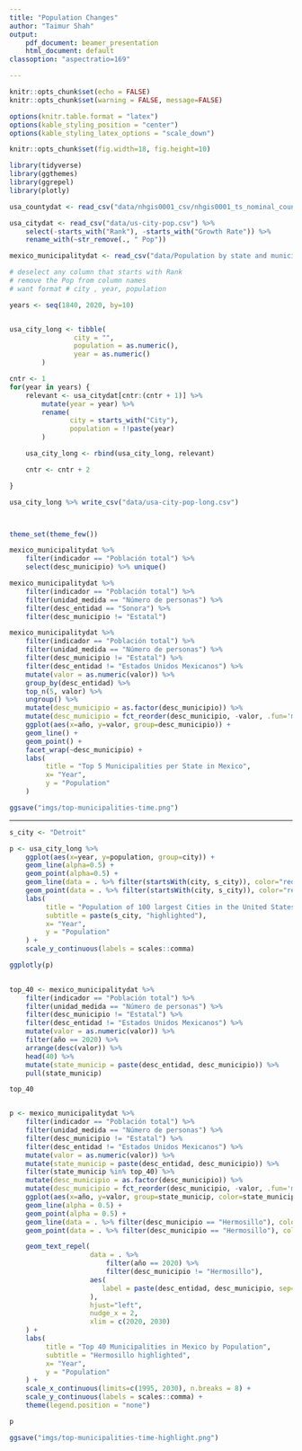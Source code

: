```yaml
---
title: "Population Changes"
author: "Taimur Shah"
output:
    pdf_document: beamer_presentation 
    html_document: default
classoption: "aspectratio=169"

---
```


```r

knitr::opts_chunk$set(echo = FALSE)
knitr::opts_chunk$set(warning = FALSE, message=FALSE)

options(knitr.table.format = "latex")
options(kable_styling_position = "center")
options(kable_styling_latex_options = "scale_down")

knitr::opts_chunk$set(fig.width=18, fig.height=10)

library(tidyverse)
library(ggthemes)
library(ggrepel)
library(plotly)

usa_countydat <- read_csv("data/nhgis0001_csv/nhgis0001_ts_nominal_county.csv")

usa_citydat <- read_csv("data/us-city-pop.csv") %>%
    select(-starts_with("Rank"), -starts_with("Growth Rate")) %>%
    rename_with(~str_remove(., " Pop")) 

mexico_municipalitydat <- read_csv("data/Population by state and municipality/conjunto_de_datos/cpv_valor_00.csv")

# deselect any column that starts with Rank
# remove the Pop from column names
# want format # city , year, population  

years <- seq(1840, 2020, by=10)


usa_city_long <- tibble(
                city = "",
                population = as.numeric(),
                year = as.numeric()
        )

cntr <- 1
for(year in years) {
    relevant <- usa_citydat[cntr:(cntr + 1)] %>%
        mutate(year = year) %>%
        rename(
               city = starts_with("City"),
               population = !!paste(year)
        ) 

    usa_city_long <- rbind(usa_city_long, relevant)

    cntr <- cntr + 2

}

usa_city_long %>% write_csv("data/usa-city-pop-long.csv")



theme_set(theme_few())

```

```r

mexico_municipalitydat %>%
    filter(indicador == "Población total") %>%
    select(desc_municipio) %>% unique()

mexico_municipalitydat %>%
    filter(indicador == "Población total") %>%
    filter(unidad_medida == "Número de personas") %>%
    filter(desc_entidad == "Sonora") %>%
    filter(desc_municipio != "Estatal") 

mexico_municipalitydat %>%
    filter(indicador == "Población total") %>%
    filter(unidad_medida == "Número de personas") %>%
    filter(desc_municipio != "Estatal") %>%
    filter(desc_entidad != "Estados Unidos Mexicanos") %>%
    mutate(valor = as.numeric(valor)) %>%
    group_by(desc_entidad) %>%
    top_n(5, valor) %>%
    ungroup() %>%
    mutate(desc_municipio = as.factor(desc_municipio)) %>%
    mutate(desc_municipio = fct_reorder(desc_municipio, -valor, .fun='median', .na_rm = TRUE)) %>%
    ggplot(aes(x=año, y=valor, group=desc_municipio)) +
    geom_line() +
    geom_point() +
    facet_wrap(~desc_municipio) +
    labs(
         title = "Top 5 Municipalities per State in Mexico",
         x= "Year",
         y = "Population"
    )

ggsave("imgs/top-municipalities-time.png")


```

---


```r

s_city <- "Detroit"

p <- usa_city_long %>%
    ggplot(aes(x=year, y=population, group=city)) +
    geom_line(alpha=0.5) +
    geom_point(alpha=0.5) +
    geom_line(data = . %>% filter(startsWith(city, s_city)), color="red", size=2) +
    geom_point(data = . %>% filter(startsWith(city, s_city)), color="red", size=3) +
    labs(
         title = "Population of 100 largest Cities in the United States",
         subtitle = paste(s_city, "highlighted"),
         x= "Year",
         y = "Population"
    ) +
    scale_y_continuous(labels = scales::comma) 

ggplotly(p)
 


```

```r


top_40 <- mexico_municipalitydat %>%
    filter(indicador == "Población total") %>%
    filter(unidad_medida == "Número de personas") %>%
    filter(desc_municipio != "Estatal") %>%
    filter(desc_entidad != "Estados Unidos Mexicanos") %>%
    mutate(valor = as.numeric(valor)) %>%
    filter(año == 2020) %>%
    arrange(desc(valor)) %>%
    head(40) %>%
    mutate(state_municip = paste(desc_entidad, desc_municipio)) %>%
    pull(state_municip) 

top_40


p <- mexico_municipalitydat %>%
    filter(indicador == "Población total") %>%
    filter(unidad_medida == "Número de personas") %>%
    filter(desc_municipio != "Estatal") %>%
    filter(desc_entidad != "Estados Unidos Mexicanos") %>%
    mutate(valor = as.numeric(valor)) %>%
    mutate(state_municip = paste(desc_entidad, desc_municipio)) %>%
    filter(state_municip %in% top_40) %>%
    mutate(desc_municipio = as.factor(desc_municipio)) %>%
    mutate(desc_municipio = fct_reorder(desc_municipio, -valor, .fun='median', .na_rm = TRUE)) %>%
    ggplot(aes(x=año, y=valor, group=state_municip, color=state_municip)) +
    geom_line(alpha = 0.5) +
    geom_point(alpha = 0.5) +
    geom_line(data = . %>% filter(desc_municipio == "Hermosillo"), color="red", size=2) +
    geom_point(data = . %>% filter(desc_municipio == "Hermosillo"), color="red", size=2) +

    geom_text_repel(
                    data = . %>% 
                        filter(año == 2020) %>% 
                        filter(desc_municipio != "Hermosillo"), 
                    aes(
                       label = paste(desc_entidad, desc_municipio, sep=", ")
                    ), 
                    hjust="left", 
                    nudge_x = 2,
                    xlim = c(2020, 2030)
    ) +
    labs(
         title = "Top 40 Municipalities in Mexico by Population",
         subtitle = "Hermosillo highlighted",
         x= "Year",
         y = "Population"
    ) +
    scale_x_continuous(limits=c(1995, 2030), n.breaks = 8) +
    scale_y_continuous(labels = scales::comma) +
    theme(legend.position = "none") 

p

ggsave("imgs/top-municipalities-time-highlight.png")


```



